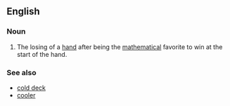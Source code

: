==English==

===Noun===
{{wikipedia}}
{{en-noun|head=[[bad]] [[beat]]}}

# {{context|poker|lang=en}} The losing of a [[hand]] after being the [[mathematical]] favorite to win at the start of the hand.

===See also===
* [[cold deck]]
* [[cooler]]